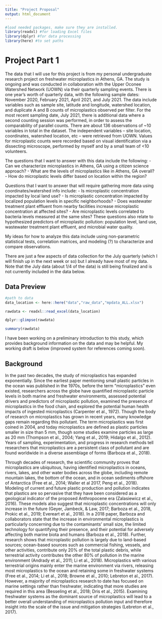 ```yaml
---
title: "Project Proposal"
output: html_document
---
```


```r
#load needed packages. make sure they are installed.
library(readxl) #for loading Excel files
library(dplyr) #for data processing
library(here) #to set paths
```

# Project Part 1
The data that I will use for this project is from my personal undergraduate research project on freshwater microplastics in Athens, GA. The study is ongoing and was conducted in collaboration with the Upper Oconee Watershed Network (UOWN) via their quarterly sampling events. There is one year’s worth of quarterly data, with the following sample dates: November 2020, February 2021, April 2021, and July 2021. The data include variables such as sample site, latitude and longitude, watershed location, and duplicate A and B counts of microplastics observed per filter. For the most recent sampling date, July 2021, there is additional data where a second counting session was performed, in order to assess the comparability of parallel counts. There are about 136 observations of ~10 variables in total in the dataset. The independent variables – site location, coordinates, watershed location, etc – were retrieved from UOWN. Values for microplastic counts were recorded based on visual identification via a dissecting microscope, performed by myself and by a small team of <10 volunteers. 

The questions that I want to answer with this data include the following:
 - Can we characterize microplastics in Athens, GA using a citizen science approach? 
 -	What are the levels of microplastics like in Athens, GA overall? 
 -	How do microplastic levels differ based on location within the region? 

Questions that I want to answer that will require gathering more data using coordinates/watershed info include:
 -	Is microplastic concentration impacted by local land use? 
 -	Is microplastic concentration impacted by localized population levels in specific neighborhoods?
 -	Does wastewater treatment plant effluent from nearby facilities increase microplastic concentration at affected sites?
 -	Are microplastic levels correlated to bacteria levels measured at the same sites? 
These questions also relate to hypothesized predictors of microplastic pollution: population level, land use, wastewater treatment plant effluent, and microbial water quality. 

My ideas for how to analyze this data include using non-parametric statistical tests, correlation matrices, and modeling (?) to characterize and compare observations. 

There are just a few aspects of data collection for the July quarterly (which I will finish up in the next week or so) but I already have most of my data. Note that the July data (about 1/4 of the data) is still being finalized and is not currently included in the data below. 

## Data Preview
```r
#path to data
data_location <- here::here("data","raw_data","mpdata_ALL.xlsx")

rawdata <- readxl::read_excel(data_location)

dplyr::glimpse(rawdata)

summary(rawdata)
```

I have been working on a preliminary introduction to this study, which provides background information on the data and may be helpful. My working draft is below (improved system for references coming soon).  

## Background
In the past two decades, the study of microplastics has expanded exponentially. Since the earliest paper mentioning small plastic particles in the ocean was published in the 1970s, before the term “microplastics” even existed, researchers across the globe have quantified microplastic particle levels in both marine and freshwater environments, assessed potential drivers and predictors of microplastic pollution, examined the presence of microplastics in the food chain, and explored the potential human health impacts of ingested microplastics (Carpenter et al., 1972). Though the body of research on microplastics has grown in recent years, many knowledge gaps remain regarding this pollutant. The term microplastics was first coined in 2004, and today microplastics are defined as plastic particles smaller in size than 5 mm, though some studies examine particles as large as 20 mm (Thompson et al., 2004; Yang et al., 2019; Hidalgo et al., 2012). Years of sampling, experimentation, and progress in research methods tell researchers that microplastics are a persistent class of pollutant and are found worldwide in a diverse assemblage of forms (Barboza et al., 2018).

Through decades of research, the scientific community proves that microplastics are ubiquitous, having identified microplastics in oceans, rivers, lakes, and other water bodies across the globe, including remote mountain lakes, the bottom of the ocean, and in ocean sediments offshore of Antarctica (Free et al., 2014; Waller et al 2017, Peng et al., 2018). Modeling of current and future plastic production and pollution indicates that plastics are so pervasive that they have been considered as a geological indicator of the proposed Anthropocene era (Zalasiewicz et al., 2016). These models also suggest that microplastic concentrations will only increase in the future (Geyer, Jambeck, & Law, 2017; Barboza et al., 2018, Prokic et al., 2019; Evereart et al., 2018). In a 2018 paper, Barboza and collaborators state that the increase in environmental microplastics is particularly concerning due to the contaminants’ small size, the limited technology for quantifying their presence, and their potential for adversely affecting both marine biota and humans (Barboza et al., 2018). Further, research shows that microplastic pollution is largely due to land-based sources; ocean-based sources such as commercial fishing, vessels, and other activities, contribute only 20% of the total plastic debris, while terrestrial activity contributes the other 80% of pollution in the marine environment (Andrady et al., 2011; Li et al., 2018). Microplastics with various terrestrial origins mainly enter the marine environment via rivers, releasing most microplastics to the ocean and retaining some in freshwater systems (Free et al., 2014; Li et al., 2018; Browne et al., 2010; Lebreton et al., 2017). However, a majority of microplastics research to date has focused on marine settings rather than freshwater, indicating that more studies are required in this area (Besseling et al., 2018; Dris et al., 2015). Examining freshwater systems as the dominant source of microplastics will lead to a better overall understanding of microplastics pollution input and therefore insight into the scale of the issue and mitigation strategies (Lebreton et al., 2017).
